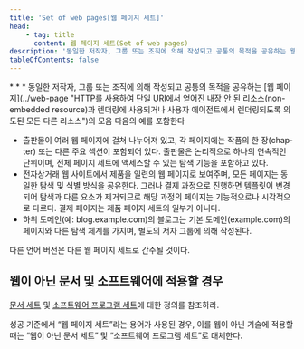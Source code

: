 ```yaml
---
title: 'Set of web pages[웹 페이지 세트]'
head:
    - tag: title
      content: 웹 페이지 세트(Set of web pages)
description: '동일한 저작자, 그룹 또는 조직에 의해 작성되고 공통의 목적을 공유하는 웹 페이지의 모음'
tableOfContents: false
---
```



<Badge text="WCAG2" variant="note" size="large" />
* * *
동일한 저작자, 그룹 또는 조직에 의해 작성되고 공통의 목적을 공유하는 [웹 페이지](../web-page "HTTP를 사용하여 단일 URI에서 얻어진 내장 안 된 리소스(non-embedded resource)과 렌더링에 사용되거나 사용자 에이전트에서 렌더링되도록 의도된 모든 다른 리소스")의 모음


<Card title="예제" icon="open-book">
다음의 예를 포함한다

*   출판물이 여러 웹 페이지에 걸쳐 나누어져 있고, 각 페이지에는 작품의 한 장(<span lang="en">chapter</span>) 또는 다른 주요 섹션이 포함되어 있다. 출판물은 논리적으로 하나의 연속적인 단위이며, 전체 페이지 세트에 액세스할 수 있는 탐색 기능을 포함하고 있다.
*   전자상거래 웹 사이트에서 제품을 일련의 웹 페이지로 보여주며, 모든 페이지는 동일한 탐색 및 식별 방식을 공유한다. 그러나 결제 과정으로 진행하면 템플릿이 변경되어 탐색과 다른 요소가 제거되므로 해당 과정의 페이지는 기능적으로나 시각적으로 다르다. 결제 페이지는 제품 페이지 세트의 일부가 아니다.
*   하위 도메인(예: blog.example.com)의 블로그는 기본 도메인(example.com)의 페이지와 다른 탐색 체계를 가지며, 별도의 저자 그룹에 의해 작성된다.
</Card>

<Aside title="참고">
다른 언어 버전은 다른 웹 페이지 세트로 간주될 것이다.
</Aside>

<Badge text="WCAG2ICT" variant="tip" size="large" /> 웹이 아닌 문서 및 소프트웨어에 적용할 경우
---
[문서 세트](../set-of-documents) 및 [소프트웨어 프로그램 세트](../set-of-software-programs)에 대한 정의를 참조하라.

<Aside title="참고(추가됨)">
성공 기준에서 “웹 페이지 세트”라는 용어가 사용된 경우, 이를 웹이 아닌 기술에 적용할 때는 “웹이 아닌 문서 세트” 및 “소프트웨어 프로그램 세트”로 대체한다.
</Aside>